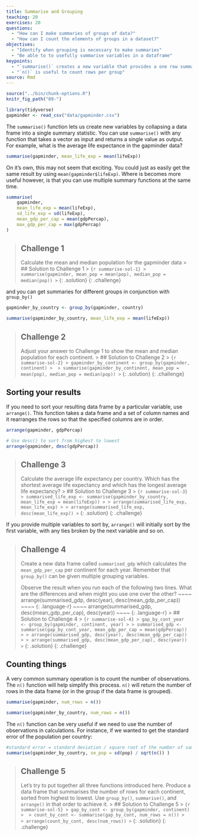 ```yaml
---
title: Summarise and Grouping
teaching: 20
exercises: 20
questions:
  - "How can I make summaries of groups of data?"
  - "How can I count the elements of groups in a dataset?"
objectives:
  - "Identify when grouping is necessary to make summaries"
  - "Be able to to usefully summarise variables in a dataframe"
keypoints:
  - "`summarise()` creates a new variable that provides a one row summary per group"
  - "`n()` is useful to count rows per group"
source: Rmd
---
```


```r
source("../bin/chunk-options.R")
knitr_fig_path("09-")

library(tidyverse)
gapminder <- read_csv("data/gapminder.csv")
```

The `summarise()` function lets us create new variables by collapsing a data frame into a single 
summary statistic. You can use `summarise()` with any function that takes a vector as input and 
returns a single value as output. For example, what is the average life expectance in the gapminder 
data?

```r
summarise(gapminder, mean_life_exp = mean(lifeExp))
```

On it's own, this may not seem that exciting. You could just as easily get the same result by using
`mean(gapminder$lifeExp)`. Where is becomes more useful however, is that you can use multiple 
summary functions at the same time.

```r
summarise(
    gapminder,
    mean_life_exp = mean(lifeExp),
    sd_life_exp = sd(lifeExp),
    mean_gdp_per_cap = mean(gdpPercap),
    max_gdp_per_cap = max(gdpPercap)
)
```

> ## Challenge 1
> Calculate the mean and median population for the gapminder data
> > ## Solution to Challenge 1
> > ``` {r summarise-sol-1}
> > summarise(gapminder, mean_pop = mean(pop), median_pop = median(pop))
> > ```
> {: .solution}
{: .challenge}

and you can get summaries for different groups in conjunction with `group_by()`

```r
gapminder_by_country <- group_by(gapminder, country)

summarise(gapminder_by_country, mean_life_exp = mean(lifeExp))
```

> ## Challenge 2
> Adjust your answer to Challenge 1 to show the mean and median population for each continent.
> > ## Solution to Challenge 2
> > ``` {r summarise-sol-2}
> > gapminder_by_continent <- group_by(gapminder, continent)
> > 
> > summarise(gapminder_by_continent, mean_pop = mean(pop), median_pop = median(pop))
> > ```
> {: .solution}
{: .challenge}

## Sorting your results
If you need to sort your resulting data frame by a particular variable, use `arrange()`. This 
function takes a data frame and a set of column names and it rearranges the rows so that the 
specified columns are in order.

```r
arrange(gapminder, gdpPercap)

# Use desc() to sort from highest to lowest
arrange(gapminder, desc(gdpPercap))
```

> ## Challenge 3
> Calculate the average life expectancy per country. Which has the shortest average life expectancy 
> and which has the longest average life expectancy?
> > ## Solution to Challenge 3
> > ``` {r summarise-sol-3}
> > summarised_life_exp <- summarise(gapminder_by_country, mean_life_exp = mean(lifeExp))
> >
> > arrange(summarised_life_exp, mean_life_exp)
> >
> > arrange(summarised_life_exp, desc(mean_life_exp))
> > ```
> {: .solution}
{: .challenge}

If you provide multiple variables to sort by, `arrange()` will initially sort by the first variable,
with any ties broken by the next variable and so on.

> ## Challenge 4
> Create a new data frame called `summarised_gdp` which calculates the `mean_gdp_per_cap` per 
> continent for each year. Remember that `group_by()` can be given multiple grouping variables.
>
> Observe the result when you run each of the following two lines. What are the differences and 
> when might you use one over the other?
> ~~~~
> arrange(summarised_gdp, desc(year), desc(mean_gdp_per_cap))
> ~~~~
> {: .language-r}
> ~~~~
> arrange(summarised_gdp, desc(mean_gdp_per_cap), desc(year))
> ~~~~
> {: .language-r}
> > ## Solution to Challenge 4
> > ``` {r summarise-sol-4}
> > gap_by_cont_year <- group_by(gapminder, continent, year)
> >
> > summarised_gdp <- summarise(gap_by_cont_year, mean_gdp_per_cap = mean(gdpPercap))
> >
> > arrange(summarised_gdp, desc(year), desc(mean_gdp_per_cap))
> >
> > arrange(summarised_gdp, desc(mean_gdp_per_cap), desc(year))
> > ```
> {: .solution}
{: .challenge}

## Counting things
A very common summary operation is to count the number of observations. The `n()`
function will help simplify this process. `n()` will return the number of rows in the data frame (or
in the group if the data frame is grouped).

```r
summarise(gapminder, num_rows = n())

summarise(gapminder_by_country, num_rows = n())
```

The `n()` function can be very useful if we need to use the number of observations in calculations.
For instance, if we wanted to get the standard error of the population per country:

```r
#standard error = standard deviation / square root of the number of samples
summarise(gapminder_by_country, se_pop = sd(pop) / sqrt(n()) )
```

> ## Challenge 5
> Let's try to put together all three functions introduced here. Produce a data frame that summarises
> the number of rows for each continent, sorted from highest to lowest. Use 
> `group_by()`, `summarise()`, and `arrange()` in that order to achieve it.
> > ## Solution to Challenge 5
> > ``` {r summarise-sol-5}
> > gap_by_cont <- group_by(gapminder, continent) 
> > 
> > count_by_cont <- summarise(gap_by_cont, num_rows = n())
> > 
> > arrange(count_by_cont, desc(num_rows))
> > ```
> {: .solution}
{: .challenge}
